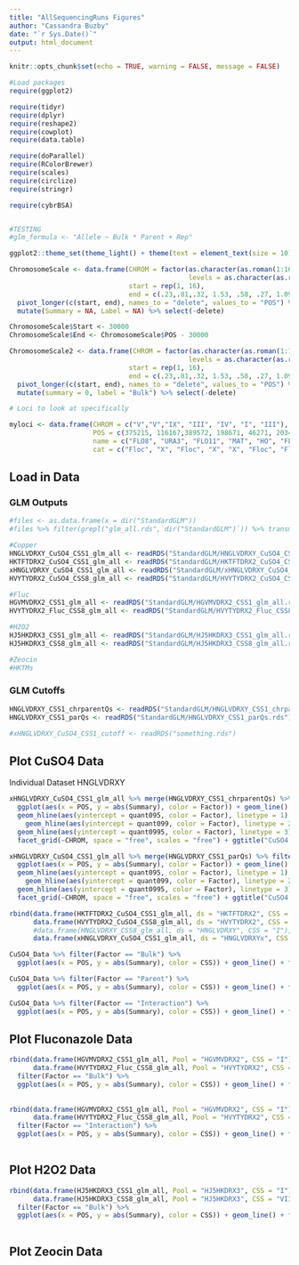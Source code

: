 ```yaml
---
title: "AllSequencingRuns Figures"
author: "Cassandra Buzby"
date: "`r Sys.Date()`"
output: html_document
---
```


```r
knitr::opts_chunk$set(echo = TRUE, warning = FALSE, message = FALSE)

#Load packages
require(ggplot2)

require(tidyr)
require(dplyr)
require(reshape2)
require(cowplot)
require(data.table)

require(doParallel)
require(RColorBrewer)
require(scales)
require(circlize) 
require(stringr)

require(cybrBSA)


#TESTING
#glm_formula <- "Allele ~ Bulk * Parent + Rep"

ggplot2::theme_set(theme_light() + theme(text = element_text(size = 10)))

ChromosomeScale <- data.frame(CHROM = factor(as.character(as.roman(1:16)),
                                             levels = as.character(as.roman(1:16))),
                              start = rep(1, 16),
                              end = c(.23,.81,.32, 1.53, .58, .27, 1.09, .56, .44, .75, .67, 1.08, .92, .78, 1.09, .95)*1000000) %>% 
  pivot_longer(c(start, end), names_to = "delete", values_to = "POS") %>%
  mutate(Summary = NA, Label = NA) %>% select(-delete)

ChromosomeScale$Start <- 30000
ChromosomeScale$End <- ChromosomeScale$POS - 30000

ChromosomeScale2 <- data.frame(CHROM = factor(as.character(as.roman(1:16)),
                                             levels = as.character(as.roman(1:16))),
                              start = rep(1, 16),
                              end = c(.23,.81,.32, 1.53, .58, .27, 1.09, .56, .44, .75, .67, 1.08, .92, .78, 1.09, .95)*1000000) %>% 
  pivot_longer(c(start, end), names_to = "delete", values_to = "POS") %>%
  mutate(summary = 0, label = "Bulk") %>% select(-delete)

# Loci to look at specifically

myloci <- data.frame(CHROM = c("V","V","IX", "III", "IV", "I", "III"),
                     POS = c(375215, 116167,389572, 198671, 46271, 203403, 260311),
                     name = c("FLO8", "URA3", "FLO11", "MAT", "HO", "FLO1", "TUP1"),
                     cat = c("Floc", "X", "Floc", "X", "X", "Floc", "Floc"))

```



## Load in Data

### GLM Outputs
```r
#files <- as.data.frame(x = dir("StandardGLM"))
#files %>% filter(grepl("glm_all.rds",`dir("StandardGLM")`)) %>% transmute(files = `dir("StandardGLM")`) -> all_files

#Copper
HNGLVDRXY_CuSO4_CSS1_glm_all <- readRDS("StandardGLM/HNGLVDRXY_CuSO4_CSS1_glm_all.rds")		 #Cu		
HKTFTDRX2_CuSO4_CSS1_glm_all <- readRDS("StandardGLM/HKTFTDRX2_CuSO4_CSS1_glm_all.rds")	#Cu			
xHNGLVDRXY_CuSO4_CSS1_glm_all <- readRDS("StandardGLM/xHNGLVDRXY_CuSO4_CSS1_glm_all.rds")	#Cu
HVYTYDRX2_CuSO4_CSS8_glm_all <- readRDS("StandardGLM/HVYTYDRX2_CuSO4_CSS8_glm_all.rds") #Cu

#Fluc
HGVMVDRX2_CSS1_glm_all <- readRDS("StandardGLM/HGVMVDRX2_CSS1_glm_all.rds")		#fluc 1
HVYTYDRX2_Fluc_CSS8_glm_all <- readRDS("StandardGLM/HVYTYDRX2_Fluc_CSS8_glm_all.rds")	#fluc8		

#H2O2
HJ5HKDRX3_CSS1_glm_all <- readRDS("StandardGLM/HJ5HKDRX3_CSS1_glm_all.rds")				#H2O2
HJ5HKDRX3_CSS8_glm_all <- readRDS("StandardGLM/HJ5HKDRX3_CSS8_glm_all.rds")				#H2O2

#Zeocin
#HKTMs

```

### GLM Cutoffs

```r

HNGLVDRXY_CSS1_chrparentQs <- readRDS("StandardGLM/HNGLVDRXY_CSS1_chrparentQs.rds") %>% mutate(ds = "HNGLVDRXY", CSS = "I")
HNGLVDRXY_CSS1_parQs <- readRDS("StandardGLM/HNGLVDRXY_CSS1_parQs.rds") %>% mutate(ds = "HNGLVDRXY", CSS = "I")

#xHNGLVDRXY_CuSO4_CSS1_cutoff <- readRDS("something.rds")

```


## Plot CuSO4 Data

Individual Dataset HNGLVDRXY

```r

xHNGLVDRXY_CuSO4_CSS1_glm_all %>% merge(HNGLVDRXY_CSS1_chrparentQs) %>% filter(Factor != "Intercept") %>%
  ggplot(aes(x = POS, y = abs(Summary), color = Factor)) + geom_line() + 
  geom_hline(aes(yintercept = quant095, color = Factor), linetype = 1) + 
    geom_hline(aes(yintercept = quant099, color = Factor), linetype = 2) + 
  geom_hline(aes(yintercept = quant0995, color = Factor), linetype = 3) + 
  facet_grid(~CHROM, space = "free", scales = "free") + ggtitle("CuSO4 CSSI Chromosome-Specific Cutoffs")

xHNGLVDRXY_CuSO4_CSS1_glm_all %>% merge(HNGLVDRXY_CSS1_parQs) %>% filter(Factor != "Intercept") %>%
  ggplot(aes(x = POS, y = abs(Summary), color = Factor)) + geom_line() + 
  geom_hline(aes(yintercept = quant095, color = Factor), linetype = 1) + 
    geom_hline(aes(yintercept = quant099, color = Factor), linetype = 2) + 
  geom_hline(aes(yintercept = quant0995, color = Factor), linetype = 3) + 
  facet_grid(~CHROM, space = "free", scales = "free") + ggtitle("CuSO4 CSSI Factor-Specific Cutoffs")
```


```r


rbind(data.frame(HKTFTDRX2_CuSO4_CSS1_glm_all, ds = "HKTFTDRX2", CSS = "I"),
      data.frame(HVYTYDRX2_CuSO4_CSS8_glm_all, ds = "HVYTYDRX2", CSS = "VIII"),
      #data.frame(HNGLVDRXY_CSS8_glm_all, ds = "HNGLVDRXY", CSS = "I"),
      data.frame(xHNGLVDRXY_CuSO4_CSS1_glm_all, ds = "HNGLVDRXYx", CSS = "I")) -> CuSO4_Data

CuSO4_Data %>% filter(Factor == "Bulk") %>% 
  ggplot(aes(x = POS, y = abs(Summary), color = CSS)) + geom_line() + facet_grid(ds~CHROM, scales = "free", space = "free") + ggtitle("CuSO4 Bulk Effects")

CuSO4_Data %>% filter(Factor == "Parent") %>% 
  ggplot(aes(x = POS, y = abs(Summary), color = CSS)) + geom_line() + facet_grid(ds~CHROM, scales = "free", space = "free") + ggtitle("CuSO4 Parent Effects")

CuSO4_Data %>% filter(Factor == "Interaction") %>% 
  ggplot(aes(x = POS, y = abs(Summary), color = CSS)) + geom_line() + facet_grid(ds~CHROM, scales = "free", space = "free") + ggtitle("CuSO4 Interaction Effects")

```

## Plot Fluconazole Data

```r

rbind(data.frame(HGVMVDRX2_CSS1_glm_all, Pool = "HGVMVDRX2", CSS = "I"), 
      data.frame(HVYTYDRX2_Fluc_CSS8_glm_all, Pool = "HVYTYDRX2", CSS = "VIII")) %>%
  filter(Factor == "Bulk") %>% 
  ggplot(aes(x = POS, y = abs(Summary), color = CSS)) + geom_line() + facet_grid(Pool~CHROM, scales = "free", space = "free") + ggtitle("Fluconazole Bulk Effects")
  
 
rbind(data.frame(HGVMVDRX2_CSS1_glm_all, Pool = "HGVMVDRX2", CSS = "I"), 
      data.frame(HVYTYDRX2_Fluc_CSS8_glm_all, Pool = "HVYTYDRX2", CSS = "VIII")) %>%
  filter(Factor == "Interaction") %>% 
  ggplot(aes(x = POS, y = abs(Summary), color = CSS)) + geom_line() + facet_grid(Pool~CHROM, scales = "free", space = "free") + ggtitle("Fluconazole Interaction Effects")
  

```

## Plot H2O2 Data

```r
rbind(data.frame(HJ5HKDRX3_CSS1_glm_all, Pool = "HJ5HKDRX3", CSS = "I"), 
      data.frame(HJ5HKDRX3_CSS8_glm_all, Pool = "HJ5HKDRX3", CSS = "VIII")) %>%
  filter(Factor == "Bulk") %>% 
  ggplot(aes(x = POS, y = abs(Summary), color = CSS)) + geom_line() + facet_grid(CSS~CHROM, scales = "free", space = "free") + ggtitle("Fluconazole Bulk Effects")
  
```

## Plot Zeocin Data

```r

```

